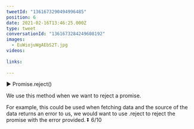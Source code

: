 ```yaml
---
tweetId: "1361673290494996485"
position: 6
date: 2021-02-16T13:46:25.000Z
type: tweet
conversationId: "1361673284249608192"
images:
  - EuWiojuWgAEbS2T.jpg
videos:
  
links:
  
---
```

▶️ Promise.reject()

We use this method when we want to reject a promise. 

For example, this could be used when fetching data and the source of the data returns an error to us, we would want to use .reject to reject the promise with the error provided. ⏬ 6/10 
